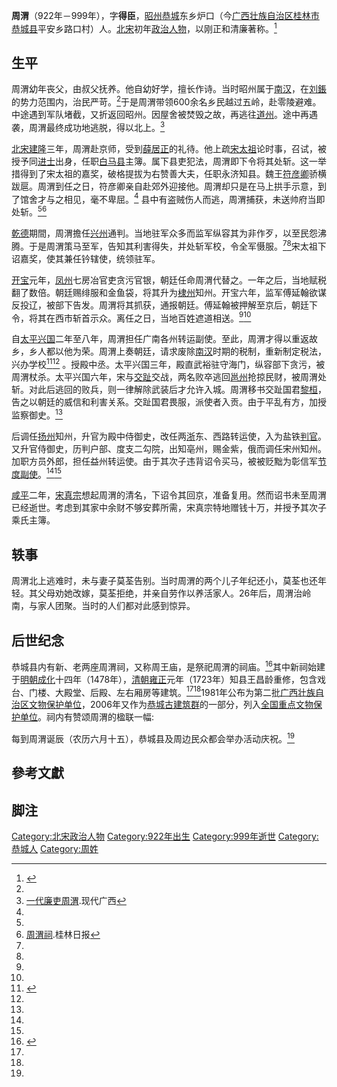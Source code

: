 '''周渭'''（922年－999年），字'''得臣'''，[[昭州|昭州]][[恭城|恭城]]东乡炉口{{reftag|光绪年间《恭城县志·卷三》:"周渭字得成……炉口村人"}}（今[[广西壮族自治区|广西壮族自治区]][[桂林市|桂林市]][[恭城县|恭城县]]平安乡路口村）人。[[北宋|北宋]]初年[[政治人物|政治人物]]，以刚正和清廉著称。<ref name=a>{{cite book|title=广西历史人物传|url=https://books.google.com.tw/books?id=OxcyAAAAMAAJ&q=%E5%91%A8%E6%B8%AD&dq=%E5%91%A8%E6%B8%AD&hl=zh-TW&sa=X&ei=aiaYVNyjNcGxmAX9yoGIDg&ved=0CCMQ6AEwAQ|page=21-23|isbn=|author=莫乃群|year=1981|publisher=广西人民出版社|access-date=2014-12-22|archive-date=2019-06-09|archive-url=https://web.archive.org/web/20190609123037/https://books.google.com.tw/books?id=OxcyAAAAMAAJ&q=%E5%91%A8%E6%B8%AD&dq=%E5%91%A8%E6%B8%AD&hl=zh-TW&sa=X&ei=aiaYVNyjNcGxmAX9yoGIDg&ved=0CCMQ6AEwAQ|dead-url=no}}</ref>

==生平==
周渭幼年丧父，由叔父抚养。他自幼好学，擅长作诗。当时昭州属于[[南汉|南汉]]，在[[刘鋹|刘鋹]]的势力范围内，治民严苛。<ref name=a/>于是周渭带领600余名乡民越过五岭，赴零陵避难。中途遇到军队堵截，又折返回昭州。因屋舍被焚毁之故，再逃往[[道州|道州]]。途中再遇袭，周渭最终成功地逃脱，得以北上。{{reftag|1=《宋史卷304》"幼孤，养于诸父……脱身北上"}}<ref name=c>[http://pku.summon.serialssolutions.com/search/document?cs=1&s.q=%E5%91%A8%E6%B8%AD 一代廉吏周渭].现代广西</ref>

[[北宋|北宋]][[建隆|建隆]]三年，周渭赴京师，受到[[薛居正|薛居正]]的礼待。他上疏[[宋太祖|宋太祖]]论时事，召试，被授予同[[进士|进士]]出身，任职[[白马县|白马县]]主簿。属下县吏犯法，周渭即下令将其处斩。这一举措得到了宋太祖的嘉奖，破格提拔为右赞善大夫，任职永济知县。{{reftag|1=《宋史卷304》"建隆初，……擢右赞善大夫"}}魏王[[符彦卿|符彦卿]]骄横跋扈。周渭到任之日，符彦卿亲自赴郊外迎接他。周渭却只是在马上拱手示意，到了馆舍才与之相见，毫不卑屈。{{reftag|1=《续资治通鉴·卷四》:"亦知永濟,……右贊善大夫"}}<ref name=c/>
县中有盗贼伤人而逃，周渭捕获，未送帅府当即处斩。{{reftag|1=《宋史卷304》"时魏帅符彦卿……不以送府"}}<ref name=a/><ref name=b>[http://epaper.guilinlife.com/glrb/html/2009-05/23/content_80420.htm 周渭祠]{{dead link|date=2017年12月 |bot=InternetArchiveBot |fix-attempted=yes }}.桂林日报</ref>

[[乾德_(北宋)|乾德]]期間，周渭擔任[[兴州|兴州]]通判。当地驻军众多而监军纵容其为非作歹，以至民怨沸腾。于是周渭策马至军，告知其利害得失，并处斩军校，令全军慑服。<ref name=a/><ref name=b/>宋太祖下诏嘉奖，使其兼任钤辖使，统领驻军。{{reftag|1=《宋史卷304》"乾德中，……本砦钤辖。"}}{{reftag|1=《续资治通鉴·卷六》:"通判周渭驰往……命兼本寨钤辖。"}}

[[开宝|开宝]]元年，[[凤州|凤州]]七房冶官吏贪污官银，朝廷任命周渭代替之。一年之后，当地赋税翻了数倍。朝廷赐绯服和金鱼袋，将其升为[[棣州|棣州]]知州。{{reftag|1=《宋史卷304》"开宝元年……赐钱百万"}}开宝六年，监军傅延翰欲谋反投辽，被部下告发。周渭将其抓获，通报朝廷。傅延翰被押解至京后，朝廷下令，将其在西市斩首示众。{{reftag|1=《续资治通鉴·卷七》:"殿直傅廷翰,……斩廷翰于京师"}}离任之日，当地百姓遮道相送。<ref name=a/><ref name=b/>

自[[太平兴国|太平兴国]]二年至八年，周渭担任广南各州转运副使。至此，周渭才得以重返故乡，乡人都以他为荣。周渭上奏朝廷，请求废除[[南汉|南汉]]时期的税制，重新制定税法，兴办学校<ref name=k>{{cite book|title=中国祠堂|publisher=重庆出版社|year=2003|isbn=9787536661387}}</ref><ref name=b/> 。授殿中丞。太平兴国三年，殿直武裕驻守海门，纵容部下贪污，被周渭杖杀。{{reftag|1=《续资治通鉴·卷十九》:"殿直武裕统兵戍海门,……周渭杖杀之"}}太平兴国六年，宋与[[交趾|交趾]]交战，两名败卒逃回[[邕州|邕州]]抢掠民财，被周渭处斩。对此后逃回的败兵，则一律解除武装后才允许入城。{{reftag|1=《续资治通鉴·卷二十二》:"有二败卒先至邑市,……民乃安。"}}周渭移书交趾国君[[黎桓|黎桓]]，告之以朝廷的威信和利害关系。交趾国君畏服，派使者入贡。由于平乱有方，加授监察御史。<ref name=a/>{{reftag|1=《宋史卷304》"太平兴国二年……监察御史"}}

后调任[[扬州|扬州]]知州，升官为殿中侍御史，改任两[[浙|浙]]东、西路转运使，入为盐铁[[判官|判官]]。又升官侍御史，历判户部、度支二勾院，出知亳州，赐金紫，俄而调任宋州知州。加职方员外郎，担任益州转运使。由于其次子违背诏令买马，被被贬黜为彰信军[[節度使|节度副使]]。<ref name=a/><ref name=k/>{{reftag|1=《宋史卷304》"徙知扬州……节度副使"}}

[[咸平|咸平]]二年，[[宋真宗|宋真宗]]想起周渭的清名，下诏令其回京，准备复用。然而诏书未至周渭已经逝世。考虑到其家中余财不够安葬所需，宋真宗特地赠钱十万，并授予其次子乘氏主簿。{{reftag|1=《宋史卷304》"咸平二年……乘氏主簿"}}

==轶事==
周渭北上逃难时，未与妻子莫荃告别。当时周渭的两个儿子年纪还小，莫荃也还年轻。其父母劝她改嫁，莫荃拒绝，并亲自劳作以养活家人。26年后，周渭治岭南，与家人团聚。当时的人们都对此感到惊异。{{reftag|1=《宋史·卷304》:"渭妻莫荃，……纪其事"}}{{reftag|1=《莫节妇传》:"节妇荃，少妇周谓……劝夫偕老于家林焉}}

==后世纪念==
恭城县内有新、老两座周渭祠，又称周王庙，是祭祀周渭的祠庙。<ref>{{cite book|title=恭城县志|page=p467-468|publisher=广西人民出版社|year=1992|isbn=}}</ref>其中新祠始建于[[明朝|明朝]][[成化|成化]]十四年（1478年），[[清朝|清朝]][[雍正|雍正]]元年（1723年）知县王昌龄重修{{reftag|光绪年间《恭城县志·卷一》"周王祠祀周公渭……知县王昌龄重修之"}}，包含戏台、门楼、大殿堂、后殿、左右厢房等建筑。<ref name=a/><ref name=k/>1981年公布为第二批[[广西壮族自治区文物保护单位|广西壮族自治区文物保护单位]]，2006年又作为[[恭城古建筑群|恭城古建筑群]]的一部分，列入[[全国重点文物保护单位|全国重点文物保护单位]]。祠内有赞颂周渭的楹联一幅:{{cquote|百代相传周御史；千秋怀念古乡贤。}}

每到周渭诞辰（农历六月十五），恭城县及周边民众都会举办活动庆祝。<ref name=b/>

==參考文獻==
{{Reflist}}
==脚注==
<references group="參"/>
{{建隆三年壬戌科進士金榜}}
[[Category:北宋政治人物|Category:北宋政治人物]]
[[Category:922年出生|Category:922年出生]]
[[Category:999年逝世|Category:999年逝世]]
[[Category:恭城人|Category:恭城人]]
[[Category:周姓|Category:周姓]]